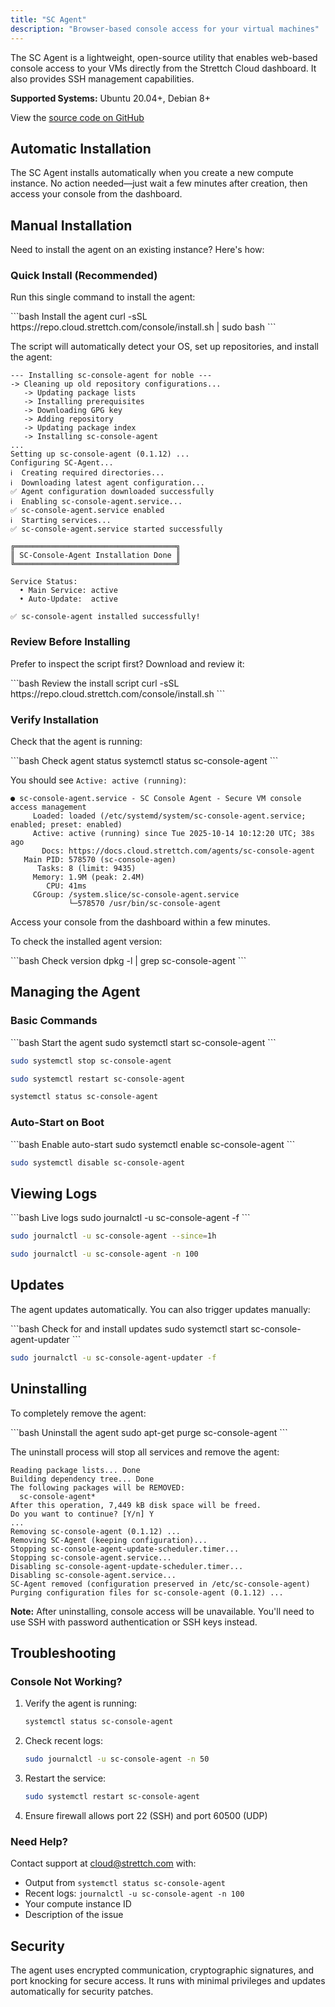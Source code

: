 ```yaml
---
title: "SC Agent"
description: "Browser-based console access for your virtual machines"
---
```


The SC Agent is a lightweight, open-source utility that enables web-based console access to your VMs directly from the Strettch Cloud dashboard. It also provides SSH management capabilities.

**Supported Systems:** Ubuntu 20.04+, Debian 8+

View the [source code on GitHub](https://github.com/strettch/sc-console-agent)

## Automatic Installation

The SC Agent installs automatically when you create a new compute instance. No action needed—just wait a few minutes after creation, then access your console from the dashboard.

## Manual Installation

Need to install the agent on an existing instance? Here's how:

### Quick Install (Recommended)

Run this single command to install the agent:

<CodeGroup>
```bash Install the agent
curl -sSL https://repo.cloud.strettch.com/console/install.sh | sudo bash
```
</CodeGroup>

The script will automatically detect your OS, set up repositories, and install the agent:

```
--- Installing sc-console-agent for noble ---
-> Cleaning up old repository configurations...
   -> Updating package lists
   -> Installing prerequisites
   -> Downloading GPG key
   -> Adding repository
   -> Updating package index
   -> Installing sc-console-agent
...
Setting up sc-console-agent (0.1.12) ...
Configuring SC-Agent...
ℹ️  Creating required directories...
ℹ️  Downloading latest agent configuration...
✅ Agent configuration downloaded successfully
ℹ️  Enabling sc-console-agent.service...
✅ sc-console-agent.service enabled
ℹ️  Starting services...
✅ sc-console-agent.service started successfully

╔════════════════════════════════════╗
║ SC-Console-Agent Installation Done ║
╚════════════════════════════════════╝

Service Status:
  • Main Service: active
  • Auto-Update:  active

✅ sc-console-agent installed successfully!
```

### Review Before Installing

Prefer to inspect the script first? Download and review it:

<CodeGroup>
```bash Review the install script
curl -sSL https://repo.cloud.strettch.com/console/install.sh
```
</CodeGroup>

### Verify Installation

Check that the agent is running:

<CodeGroup>
```bash Check agent status
systemctl status sc-console-agent
```
</CodeGroup>

You should see `Active: active (running)`:

```
● sc-console-agent.service - SC Console Agent - Secure VM console access management
     Loaded: loaded (/etc/systemd/system/sc-console-agent.service; enabled; preset: enabled)
     Active: active (running) since Tue 2025-10-14 10:12:20 UTC; 38s ago
       Docs: https://docs.cloud.strettch.com/agents/sc-console-agent
   Main PID: 578570 (sc-console-agen)
      Tasks: 8 (limit: 9435)
     Memory: 1.9M (peak: 2.4M)
        CPU: 41ms
     CGroup: /system.slice/sc-console-agent.service
             └─578570 /usr/bin/sc-console-agent
```

Access your console from the dashboard within a few minutes.

To check the installed agent version:

<CodeGroup>
```bash Check version
dpkg -l | grep sc-console-agent
```
</CodeGroup>

## Managing the Agent

### Basic Commands

<CodeGroup>
```bash Start the agent
sudo systemctl start sc-console-agent
```

```bash Stop the agent
sudo systemctl stop sc-console-agent
```

```bash Restart the agent
sudo systemctl restart sc-console-agent
```

```bash Check status
systemctl status sc-console-agent
```
</CodeGroup>

### Auto-Start on Boot

<CodeGroup>
```bash Enable auto-start
sudo systemctl enable sc-console-agent
```

```bash Disable auto-start
sudo systemctl disable sc-console-agent
```
</CodeGroup>

## Viewing Logs

<CodeGroup>
```bash Live logs
sudo journalctl -u sc-console-agent -f
```

```bash Last hour
sudo journalctl -u sc-console-agent --since=1h
```

```bash Last 100 lines
sudo journalctl -u sc-console-agent -n 100
```
</CodeGroup>

## Updates

The agent updates automatically. You can also trigger updates manually:

<CodeGroup>
```bash Check for and install updates
sudo systemctl start sc-console-agent-updater
```

```bash View update logs
sudo journalctl -u sc-console-agent-updater -f
```
</CodeGroup>

## Uninstalling

To completely remove the agent:

<CodeGroup>
```bash Uninstall the agent
sudo apt-get purge sc-console-agent
```
</CodeGroup>

The uninstall process will stop all services and remove the agent:

```
Reading package lists... Done
Building dependency tree... Done
The following packages will be REMOVED:
  sc-console-agent*
After this operation, 7,449 kB disk space will be freed.
Do you want to continue? [Y/n] Y
...
Removing sc-console-agent (0.1.12) ...
Removing SC-Agent (keeping configuration)...
Stopping sc-console-agent-update-scheduler.timer...
Stopping sc-console-agent.service...
Disabling sc-console-agent-update-scheduler.timer...
Disabling sc-console-agent.service...
SC-Agent removed (configuration preserved in /etc/sc-console-agent)
Purging configuration files for sc-console-agent (0.1.12) ...
```

**Note:** After uninstalling, console access will be unavailable. You'll need to use SSH with password authentication or SSH keys instead.

## Troubleshooting

### Console Not Working?

1. Verify the agent is running:
   <CodeGroup>
   ```bash
   systemctl status sc-console-agent
   ```
   </CodeGroup>

2. Check recent logs:
   <CodeGroup>
   ```bash
   sudo journalctl -u sc-console-agent -n 50
   ```
   </CodeGroup>

3. Restart the service:
   <CodeGroup>
   ```bash
   sudo systemctl restart sc-console-agent
   ```
   </CodeGroup>

4. Ensure firewall allows port 22 (SSH) and port 60500 (UDP)

### Need Help?

Contact support at [cloud@strettch.com](mailto:cloud@strettch.com) with:
- Output from `systemctl status sc-console-agent`
- Recent logs: `journalctl -u sc-console-agent -n 100`
- Your compute instance ID
- Description of the issue

## Security

The agent uses encrypted communication, cryptographic signatures, and port knocking for secure access. It runs with minimal privileges and updates automatically for security patches.
